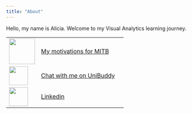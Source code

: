 ```yaml
---
title: "About"
---
```


Hello, my name is Alicia. Welcome to my Visual Analytics learning journey.

|                                                  |                                                                                                                                                         |
|--------------------|----------------------------------------------------|
| ![](images/clipboard-2500192515.png){width="70"} | [My motivations for MITB](https://masters.smu.edu.sg/programme/master_of_it_in_business/community-stories/alicia_loh_analytics)                         |
| ![](images/clipboard-3389787073.png){width="51"} | [Chat with me on UniBuddy](https://api.unibuddy.co/og/singapore-management-university-pg/buddies/students/659ea87b6b5e790e17aa7e10?buddyPosition=share) |
| ![](images/clipboard-2757522519.png){width="51"} | [Linkedin](https://www.linkedin.com/in/lnealicia/)                                                                                                      |
